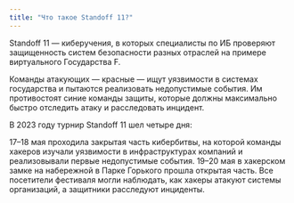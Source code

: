 ```yaml
---
title: "Что такое Standoff 11?"
---
```


Standoff 11 — киберучения, в которых специалисты по ИБ проверяют защищенность систем безопасности разных отраслей на примере виртуального Государства F.

Команды атакующих — красные — ищут уязвимости в системах государства и пытаются реализовать недопустимые события. Им противостоят синие команды защиты, которые должны максимально быстро отследить атаку и расследовать инцидент.

В 2023 году турнир Standoff 11 шел четыре дня:

17–18 мая проходила закрытая часть кибербитвы, на которой команды хакеров изучали уязвимости в инфраструктурах компаний и реализовывали первые недопустимые события.
19–20 мая в хакерском замке на набережной в Парке Горького прошла открытая часть. Все посетители фестиваля могли наблюдать, как хакеры атакуют системы организаций, а защитники расследуют инциденты.

